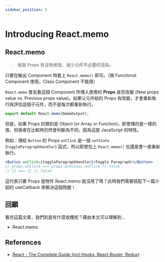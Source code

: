 ```yaml
---
sidebar_position: 5
---
```


# Introducing React.memo

## React.memo

> 偵測 Props 有沒有修改，減少元件不必要的渲染。

只要在輸出 Component 時套上 `React.memo()` 即可。（限 Functional Component 使用，Class Component 不能用）

`React.memo` 會去看這個 Component 所傳入使用的 **Props** 是否改變 (New props value vs. Previous props value)。如果父元件給的 Props 有改變，才會重新執行與評估這個子元件，而不是每次都重新執行。

```jsx
export default React.memo(DemoOutput);
```

但是，如果 Props 的類別是 Object (or Array or Function)，即使傳的是一樣的值，但兩者在比較時仍然會判斷為不同，因為這是 JavaScript 的特性。

例如：傳給 `Button` 的 Props `onClick` 是一個 `setState` (`toggleParagraphHandler`) 函式，所以即使包上 `React.memo()` 也還是會一直重新執行。

```jsx
<Button onClick={toggleParagraphHandler}>Toggle Paragraph!</Button>
// props.onClick === props.previous.onClick // false
// {} === {} // false
```

這代表只要 Props 是物件 React.memo 就沒用了嗎？此時我們需要搭配下一篇介紹的 useCallback 來解決這個問題！

## 回顧

看完這篇文章，我們到底有什麼收穫呢？藉由本文可以理解到…

- React.memo

## References

- [React - The Complete Guide (incl Hooks, React Router, Redux)](https://www.udemy.com/course/react-the-complete-guide-incl-redux/)
